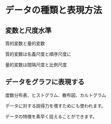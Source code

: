# データの種類と表現方法

## 変数と尺度水準

質的変数と量的変数

質的変数は名義尺度と順序尺度に

量的変数は間隔尺度と比例尺度

## データをグラフに表現する

度数分布表、ヒストグラム、散布図、カルトグラム


データに対する説得力を増すためにも使われます。

データの特徴を素早く捉えることができます。
